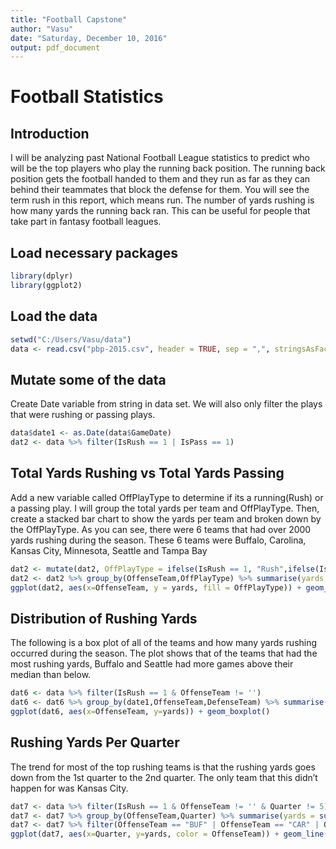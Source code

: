 ---
title: "Football Capstone"
author: "Vasu"
date: "Saturday, December 10, 2016"
output: pdf_document
---

# Football Statistics

## Introduction
I will be analyzing past National Football League statistics to predict who will be the top players who
play the running back position. The running back position gets the football handed to them and they run
as far as they can behind their teammates that block the defense for them. You will see the term rush in
this report, which means run. The number of yards rushing is how many yards the running back ran. 
This can be useful for people that take part in fantasy football leagues.

## Load necessary packages
```{r, include=FALSE}
library(dplyr)
library(ggplot2)
```

## Load the data
```{r}
setwd("C:/Users/Vasu/data")
data <- read.csv("pbp-2015.csv", header = TRUE, sep = ",", stringsAsFactors = FALSE)
```

## Mutate some of the data
Create Date variable from string in data set. We will also only filter the plays that were
rushing or passing plays. 
```{r}
data$date1 <- as.Date(data$GameDate)
dat2 <- data %>% filter(IsRush == 1 | IsPass == 1)
```

## Total Yards Rushing vs Total Yards Passing
Add a new variable called OffPlayType to determine if its a running(Rush) or a passing play.
I will group the total yards per team and OffPlayType. Then, create a stacked bar chart to show
the yards per team and broken down by the OffPlayType. As you can see, there were 6 teams that had 
over 2000 yards rushing during the season. These 6 teams were Buffalo, Carolina, Kansas City, Minnesota,
Seattle and Tampa Bay

```{r}
dat2 <- mutate(dat2, OffPlayType = ifelse(IsRush == 1, "Rush",ifelse(IsPass == 1,"Pass","NA")))
dat2 <- dat2 %>% group_by(OffenseTeam,OffPlayType) %>% summarise(yards = sum(Yards))
ggplot(dat2, aes(x=OffenseTeam, y = yards, fill = OffPlayType)) + geom_bar(stat="identity") + geom_abline(intercept = 2000)
```

## Distribution of Rushing Yards
The following is a box plot of all of the teams and how many yards rushing occurred during the season. 
The plot shows that of the teams that had the most rushing yards, Buffalo and Seattle had more games
above their median than below. 
```{r}
dat6 <- data %>% filter(IsRush == 1 & OffenseTeam != '')
dat6 <- dat6 %>% group_by(date1,OffenseTeam,DefenseTeam) %>% summarise(yards = sum(Yards))
ggplot(dat6, aes(x=OffenseTeam, y=yards)) + geom_boxplot()
```

## Rushing Yards Per Quarter
The trend for most of the top rushing teams is that the rushing yards goes down from the 1st quarter
to the 2nd quarter. The only team that this didn't happen for was Kansas City. 
```{r}
dat7 <- data %>% filter(IsRush == 1 & OffenseTeam != '' & Quarter != 5)
dat7 <- dat7 %>% group_by(OffenseTeam,Quarter) %>% summarise(yards = sum(Yards))
dat7 <- dat7 %>% filter(OffenseTeam == "BUF" | OffenseTeam == "CAR" | OffenseTeam == "KC" | OffenseTeam == "MIN" | OffenseTeam == "SEA" | OffenseTeam == "TB")
ggplot(dat7, aes(x=Quarter, y=yards, color = OffenseTeam)) + geom_line()
```